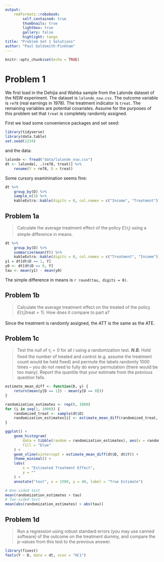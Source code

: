 ```yaml
---
output:
    rmdformats::robobook:
        self_contained: true
        thumbnails: true
        lightbox: true
        gallery: false
        highlight: tango
title: "Problem Set 1 Solutions"
author: "Paul Goldsmith-Pinkham"
---
```



```r
knitr::opts_chunk$set(echo = TRUE)
```

# Problem 1
We first load in the Dehijia and Wahba sample from the Lalonde dataset of the NSW experiment. The dataset is ``lalonde_nsw.csv``. The outcome variable is ``re78`` (real earnings in 1978). The treatment indicator is ``treat``. The remaining variables are potential covariates. Assume for the purposes of this problem set that ``treat`` is completely randomly assigned. 

First we load some convenience packages and set seed:
```r
library(tidyverse)
library(data.table)
set.seed(1234)
```

and the data:
```r
lalonde <- fread("data/lalonde_nsw.csv")
dt <- lalonde[, .(re78, treat)] %>%
    rename(Y = re78, D = treat)
```

Some cursory examinination seems fine:
```r
dt %>%
    group_by(D) %>%
    sample_n(3) %>%
    kableExtra::kable(digits = 0, col.names = c("Income", "Treatment"))
```

## Problem 1a

>Calculate the average treatment effect of the policy  $E(\tau_{i})$ using a simple difference in means.

```r
dt %>%
    group_by(D) %>%
    summarize(mean(Y)) %>%
    kableExtra::kable(digits = 0, col.names = c("Treatment", "Income"))
y1 = dt[dt$D == 1, Y]
y0 <- dt[dt$D == 0, Y]
tau <- mean(y1) - mean(y0)
```

The simple difference in means is `r round(tau, digits = 0)`.

## Problem 1b
>Calculate the average treatment effect on the treated of the policy $E(\tau_{i}| \mathrm{treat} = 1)$. How does it compare to part a? 

Since the treatment is randomly assigned, the ATT is the same as the ATE. 

## Problem 1c
>Test the null of $\tau_{i} = 0$ for all $i$ using a randomization test. ***N.B.*** Hold fixed the number of treated and control (e.g. assume the treatment count would be held fixed) and permute the labels randomly 1000 times -- you do not need to fully do every permutation (there would be too many). Report the quantile that your estimate from the previous question falls.

```r
estimate_mean_diff <- function(D, y) {
    return(mean(y[D == 1]) - mean(y[D == 0]))
}

randomization_estimates <- rep(0, 1000)
for (i in seq(1, 1000)) {
    randomized_treat <- sample(dt$D)
    randomization_estimates[i] <- estimate_mean_diff(randomized_treat, dt$Y)
}

ggplot() +
    geom_histogram(
        data = tibble(random = randomization_estimates), aes(x = random),
        fill = "blue"
    ) +
    geom_vline(xintercept = estimate_mean_diff(dt$D, dt$Y)) +
    theme_minimal() +
    labs(
        x = "Estimated Treatment Effect",
        y = ""
    ) +
    annotate("text", x = 1500, y = 40, label = "True Estimate")

# One-sided test
mean(randomization_estimates > tau)
# Two-sided test
mean(abs(randomization_estimates) > abs(tau))
```

## Problem 1d
>Run a regression using robust standard errors (you may use canned software) of the outcome on the treatment dummy, and compare the p-values from this test to the previous answer.

```r
library(fixest)
feols(Y ~ D, data = dt, vcov = "HC1")
```

